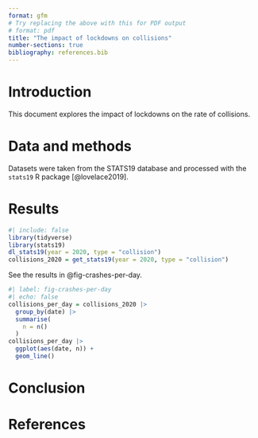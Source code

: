 ```yaml
---
format: gfm
# Try replacing the above with this for PDF output
# format: pdf
title: "The impact of lockdowns on collisions"
number-sections: true
bibliography: references.bib
---
```


# Introduction

This document explores the impact of lockdowns on the rate of collisions.

# Data and methods

Datasets were taken from the STATS19 database and processed with the `stats19` R package [@lovelace2019].

# Results

```r
#| include: false
library(tidyverse)
library(stats19)
dl_stats19(year = 2020, type = "collision")
collisions_2020 = get_stats19(year = 2020, type = "collision")
```

See the results in @fig-crashes-per-day.

```r
#| label: fig-crashes-per-day
#| echo: false
collisions_per_day = collisions_2020 |> 
  group_by(date) |> 
  summarise(
    n = n()
  )
collisions_per_day |> 
  ggplot(aes(date, n)) +
  geom_line()
```

# Conclusion

# References
